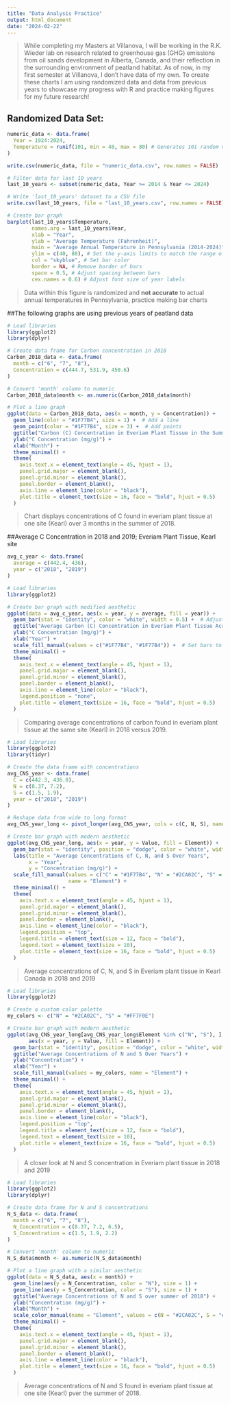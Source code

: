 ```yaml
---
title: "Data Analysis Practice"
output: html_document
date: "2024-02-22"
---
```


> While completing my Masters at Villanova, I will be working in the R.K. Wieder lab on research related to greenhouse gas (GHG) emissions from oil sands development in Alberta, Canada, and their reflection in the surrounding environment of peatland habitat. As of now, in my first semester at Villanova, I don't have data of my own. To create these charts I am using randomized data and data from previous years to showcase my progress with R and practice making figures for my future research!

## Randomized Data Set: 

```r
numeric_data <- data.frame(
  Year = 1924:2024,
  Temperature = runif(101, min = 40, max = 80) # Generates 101 random numbers between 40 and 80
)

write.csv(numeric_data, file = "numeric_data.csv", row.names = FALSE)

# Filter data for last 10 years
last_10_years <- subset(numeric_data, Year >= 2014 & Year <= 2024)

# Write 'last_10_years' dataset to a CSV file
write.csv(last_10_years, file = "last_10_years.csv", row.names = FALSE)

# Create bar graph
barplot(last_10_years$Temperature, 
        names.arg = last_10_years$Year,
        xlab = "Year",
        ylab = "Average Temperature (Fahrenheit)",
        main = "Average Annual Temperature in Pennsylvania (2014-2024)",
        ylim = c(40, 80), # Set the y-axis limits to match the range of temperatures
        col = "skyblue", # Set bar color
        border = NA, # Remove border of bars
        space = 0.5, # Adjust spacing between bars
        cex.names = 0.6) # Adjust font size of year labels

```
> Data within this figure is randomized and **not accurate** to actual annual temperatures in Pennsylvania, practice making bar charts

##The following graphs are using previous years of peatland data

```r

# Load libraries
library(ggplot2)
library(dplyr)

# Create data frame for Carbon concentration in 2018
Carbon_2018_data <- data.frame(
  month = c("6", "7", "8"),
  Concentration = c(444.7, 531.9, 450.6)
)

# Convert 'month' column to numeric
Carbon_2018_data$month <- as.numeric(Carbon_2018_data$month)

# Plot a line graph
ggplot(data = Carbon_2018_data, aes(x = month, y = Concentration)) +
  geom_line(color = "#1F77B4", size = 1) +  # Add a line
  geom_point(color = "#1F77B4", size = 3) +  # Add points
  ggtitle("Carbon (C) Concentration in Everiam Plant Tissue in the Summer of 2018") +
  ylab("C Concentration (mg/g)") +
  xlab("Month") +
  theme_minimal() +
  theme(
    axis.text.x = element_text(angle = 45, hjust = 1),
    panel.grid.major = element_blank(),
    panel.grid.minor = element_blank(),
    panel.border = element_blank(),
    axis.line = element_line(color = "black"),
    plot.title = element_text(size = 16, face = "bold", hjust = 0.5)
  )

```

>Chart displays concentrations of C found in everiam plant tissue at one site (Kearl) over 3 months in the summer of 2018.

##Average C Concentration in 2018 and 2019; Everiam Plant Tissue, Kearl site
```r
avg_c_year <- data.frame(
  average = c(442.4, 436),
  year = c("2018", "2019")
)

# Load libraries
library(ggplot2)

# Create bar graph with modified aesthetic
ggplot(data = avg_c_year, aes(x = year, y = average, fill = year)) + 
  geom_bar(stat = "identity", color = "white", width = 0.5) +  # Adjust width and remove outline
  ggtitle("Average Carbon (C) Concentration in Everiam Plant Tissue Across Five Plots") +
  ylab("C Concentration (mg/g)") +
  xlab("Year") +
  scale_fill_manual(values = c("#1F77B4", "#1F77B4")) +  # Set bars to the same blue color
  theme_minimal() +
  theme(
    axis.text.x = element_text(angle = 45, hjust = 1),
    panel.grid.major = element_blank(),
    panel.grid.minor = element_blank(),
    panel.border = element_blank(),
    axis.line = element_line(color = "black"),
    legend.position = "none",
    plot.title = element_text(size = 16, face = "bold", hjust = 0.5)
  )


```

> Comparing average concentrations of carbon found in everiam plant tissue at the same site (Kearl) in 2018 versus 2019.

```r

# Load libraries
library(ggplot2)
library(tidyr)

# Create the data frame with concentrations
avg_CNS_year <- data.frame(
  C = c(442.3, 436.0),
  N = c(8.37, 7.2),
  S = c(1.5, 1.9),
  year = c("2018", "2019")
)

# Reshape data from wide to long format
avg_CNS_year_long <- pivot_longer(avg_CNS_year, cols = c(C, N, S), names_to = "Element", values_to = "Value")

# Create bar graph with modern aesthetic
ggplot(avg_CNS_year_long, aes(x = year, y = Value, fill = Element)) +
  geom_bar(stat = "identity", position = "dodge", color = "white", width = 0.7) +
  labs(title = "Average Concentrations of C, N, and S Over Years",
       x = "Year",
       y = "Concentration (mg/g)") +
  scale_fill_manual(values = c("C" = "#1F77B4", "N" = "#2CA02C", "S" = "#FF7F0E"),
                    name = "Element") +
  theme_minimal() +
  theme(
    axis.text.x = element_text(angle = 45, hjust = 1),
    panel.grid.major = element_blank(),
    panel.grid.minor = element_blank(),
    panel.border = element_blank(),
    axis.line = element_line(color = "black"),
    legend.position = "top",
    legend.title = element_text(size = 12, face = "bold"),
    legend.text = element_text(size = 10),
    plot.title = element_text(size = 16, face = "bold", hjust = 0.5)
  )


```
> Average concentrations of C, N, and S in Everiam plant tissue in Kearl Canada in 2018 and 2019

```r

# Load libraries
library(ggplot2)

# Create a custom color palette
my_colors <- c("N" = "#2CA02C", "S" = "#FF7F0E")

# Create bar graph with modern aesthetic
ggplot(avg_CNS_year_long[avg_CNS_year_long$Element %in% c("N", "S"), ], 
       aes(x = year, y = Value, fill = Element)) +
  geom_bar(stat = "identity", position = "dodge", color = "white", width = 0.7) +
  ggtitle("Average Concentrations of N and S Over Years") +
  ylab("Concentration") +
  xlab("Year") +
  scale_fill_manual(values = my_colors, name = "Element") +
  theme_minimal() +
  theme(
    axis.text.x = element_text(angle = 45, hjust = 1),
    panel.grid.major = element_blank(),
    panel.grid.minor = element_blank(),
    panel.border = element_blank(),
    axis.line = element_line(color = "black"),
    legend.position = "top",
    legend.title = element_text(size = 12, face = "bold"),
    legend.text = element_text(size = 10),
    plot.title = element_text(size = 16, face = "bold", hjust = 0.5)
  )

```
> A closer look at N and S concentration in Everiam plant tissue in 2018 and 2019

```r
# Load libraries
library(ggplot2)
library(dplyr)

# Create data frame for N and S concentrations
N_S_data <- data.frame(
  month = c("6", "7", "8"),
  N_Concentration = c(8.37, 7.2, 6.5),
  S_Concentration = c(1.5, 1.9, 2.2)
)

# Convert 'month' column to numeric
N_S_data$month <- as.numeric(N_S_data$month)

# Plot a line graph with a similar aesthetic
ggplot(data = N_S_data, aes(x = month)) +
  geom_line(aes(y = N_Concentration, color = "N"), size = 1) +
  geom_line(aes(y = S_Concentration, color = "S"), size = 1) +
  ggtitle("Average Concentrations of N and S over summer of 2018") +
  ylab("Concentration (mg/g)") +
  xlab("Month") +
  scale_color_manual(name = "Element", values = c(N = "#2CA02C", S = "#FF7F0E")) +  # Set custom colors
  theme_minimal() +
  theme(
    axis.text.x = element_text(angle = 45, hjust = 1),
    panel.grid.major = element_blank(),
    panel.grid.minor = element_blank(),
    panel.border = element_blank(),
    axis.line = element_line(color = "black"),
    plot.title = element_text(size = 16, face = "bold", hjust = 0.5)
  )

```
> Average concentrations of N and S found in everiam plant tissue at one site (Kearl) pver the summer of 2018.

